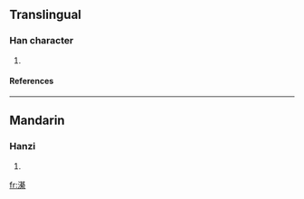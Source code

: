 ==Translingual==
===Han character===
{{Han char|rn=85|rad=水|as=14|sn=17|four=3419<sub>4</sub>|canj=水廿金火 (ETCF)}}
# {{defn|Han|sort=水14}}
====References====
{{Han ref|kx=0655.330|dkj=18494|hdz=31766.010|uh=6FDD|ud=28637|bh=ED59|bd=60761}}

----
==Mandarin==
===Hanzi===
{{cmn-hanzi|pin=[[qí]] ([[qi2]])|wg=ch'i<sup>2</sup>}}
# {{defn|Mandarin}}

[[fr:濝]]